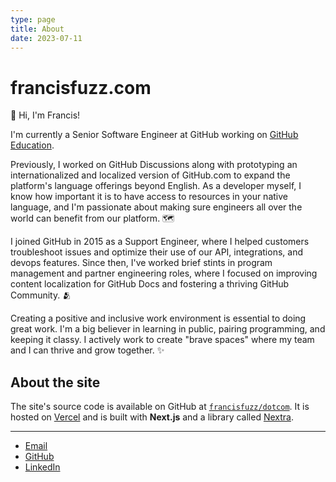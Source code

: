 ```yaml
---
type: page
title: About
date: 2023-07-11
---
```


# francisfuzz.com

👋 Hi, I'm Francis!

I'm currently a Senior Software Engineer at GitHub working on [GitHub Education](https://education.github.com/).

Previously, I worked on GitHub Discussions along with prototyping an internationalized and localized version of GitHub.com to expand the platform's language offerings beyond English. As a developer myself, I know how important it is to have access to resources in your native language, and I'm passionate about making sure engineers all over the world can benefit from our platform. 🗺️

I joined GitHub in 2015 as a Support Engineer, where I helped customers troubleshoot issues and optimize their use of our API, integrations, and devops features. Since then, I've worked brief stints in program management and partner engineering roles, where I focused on improving content localization for GitHub Docs and fostering a thriving GitHub Community. 🫂

Creating a positive and inclusive work environment is essential to doing great work. I'm a big believer in learning in public, pairing programming, and keeping it classy. I actively work to create "brave spaces" where my team and I can thrive and grow together. ✨

## About the site

The site's source code is available on GitHub at [`francisfuzz/dotcom`](https://github.com/francisfuzz/dotcom). It is hosted on [Vercel](https://vercel.com/) and is built with **Next.js** and a library called [Nextra](https://nextra.vercel.app/).

---

- [Email](mailto:hello@francisfuzz.com)
- [GitHub](https://github.com/francisfuzz)
- [LinkedIn](https://www.linkedin.com/in/francis-batac)
